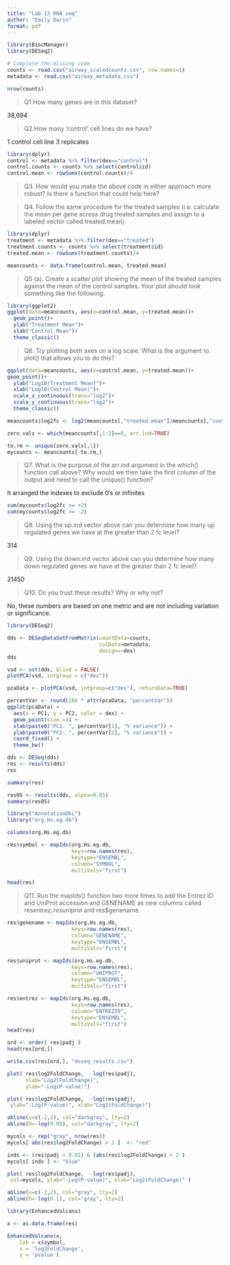 ```yaml
---
title: "Lab 13 RNA seq"
author: "Emily Darin"
format: pdf
---
```


```r


library(BiocManager)
library(DESeq2)
```

```r
# Complete the missing code
counts <- read.csv("airway_scaledcounts.csv", row.names=1)
metadata <- read.csv("airway_metadata.csv")
```

```r
nrow(counts)
```

>Q1.How many genes are in this dataset?

38,694

>Q2.How many ‘control’ cell lines do we have?

1 control cell line 3 replicates  

```r
library(dplyr)
control <- metadata %>% filter(dex=="control")
control.counts <- counts %>% select(control$id) 
control.mean <- rowSums(control.counts)/4
```

>Q3. How would you make the above code in either approach more robust? Is there a function that could help here? 


>Q4. Follow the same procedure for the treated samples (i.e. calculate the mean per gene across drug treated samples and assign to a labeled vector called treated.mean)


```r
library(dplyr)
treatment <- metadata %>% filter(dex=="treated")
treatment.counts <- counts %>% select(treatment$id) 
treated.mean <- rowSums(treatment.counts)/4
```
```r
meancounts <- data.frame(control.mean, treated.mean)
```


>Q5 (a). Create a scatter plot showing the mean of the treated samples against the mean of the control samples. Your plot should look something like the following.

```r
library(ggplot2)
ggplot(data=meancounts, aes(x=control.mean, y=treated.mean))+
  geom_point()+
  ylab("Treatment Mean")+
  xlab("Control Mean")+
  theme_classic()

```
>Q6. Try plotting both axes on a log scale. What is the argument to plot() that allows you to do this?

```r
 
ggplot(data=meancounts, aes(x=control.mean, y=treated.mean))+
geom_point()+
  ylab("Log10(Treatment Mean)")+
  xlab("Log10(Control Mean)")+
  scale_x_continuous(trans="log2")+
  scale_y_continuous(trans="log2")+
  theme_classic()
```

```r
meancounts$log2fc <- log2(meancounts[,"treated.mean"]/meancounts[,"control.mean"])
```

```r
zero.vals <- which(meancounts[,1:2]==0, arr.ind=TRUE)

to.rm <- unique(zero.vals[,1])
mycounts <- meancounts[-to.rm,]
```

>Q7. What is the purpose of the arr.ind argument in the which() function call above? Why would we then take the first column of the output and need to call the unique() function?

It arranged the indexes to exclude 0's or infinites 

```r
sum(mycounts$log2fc >= +2)
sum(mycounts$log2fc >= -2)
```

>Q8. Using the up.ind vector above can you determine how many up regulated genes we have at the greater than 2 fc level? 

314

>Q9. Using the down.ind vector above can you determine how many down regulated genes we have at the greater than 2 fc level?

21450


>Q10. Do you trust these results? Why or why not?

No, these numbers are based on one metric and are not including variation or significance. 

```r
library(DESeq2)
```

```r
dds <- DESeqDataSetFromMatrix(countData=counts, 
                              colData=metadata, 
                              design=~dex)
dds
```

```r
vsd <- vst(dds, blind = FALSE)
plotPCA(vsd, intgroup = c("dex"))
```

```r
pcaData <- plotPCA(vsd, intgroup=c("dex"), returnData=TRUE)
```

```r
percentVar <- round(100 * attr(pcaData, "percentVar"))
ggplot(pcaData) +
  aes(x = PC1, y = PC2, color = dex) +
  geom_point(size =3) +
  xlab(paste0("PC1: ", percentVar[1], "% variance")) +
  ylab(paste0("PC2: ", percentVar[2], "% variance")) +
  coord_fixed() +
  theme_bw()

```
```r

dds <- DESeq(dds)
res <- results(dds)
res
```

```r
summary(res)
```

```r
res05 <- results(dds, alpha=0.05)
summary(res05)
```

```r
library("AnnotationDbi")
library("org.Hs.eg.db")
```
```r
columns(org.Hs.eg.db)
```

```r
res$symbol <- mapIds(org.Hs.eg.db,
                     keys=row.names(res), 
                     keytype="ENSEMBL",        
                     column="SYMBOL",          
                     multiVals="first")

head(res)
```

>Q11. Run the mapIds() function two more times to add the Entrez ID and UniProt accession and GENENAME as new columns called res$entrez, res$uniprot and res$genename.

```r
res$genename <- mapIds(org.Hs.eg.db,
                     keys=row.names(res),
                     column="GENENAME",
                     keytype="ENSEMBL",
                     multiVals="first")

res$uniprot <- mapIds(org.Hs.eg.db,
                     keys=row.names(res),
                     column="UNIPROT",
                     keytype="ENSEMBL",
                     multiVals="first")

res$entrez <- mapIds(org.Hs.eg.db,
                     keys=row.names(res),
                     column="ENTREZID",
                     keytype="ENSEMBL",
                     multiVals="first")
head(res)

```

```r
ord <- order( res$padj )
head(res[ord,])
```

```r
write.csv(res[ord,], "deseq_results.csv")

```

```r
plot( res$log2FoldChange,  -log(res$padj), 
      xlab="Log2(FoldChange)",
      ylab="-Log(P-value)")
```
```r
plot( res$log2FoldChange,  -log(res$padj), 
 ylab="-Log(P-value)", xlab="Log2(FoldChange)")

abline(v=c(-2,2), col="darkgray", lty=2)
abline(h=-log(0.05), col="darkgray", lty=2)

```
```r

mycols <- rep("gray", nrow(res))
mycols[ abs(res$log2FoldChange) > 2 ]  <- "red" 

inds <- (res$padj < 0.01) & (abs(res$log2FoldChange) > 2 )
mycols[ inds ] <- "blue"

plot( res$log2FoldChange,  -log(res$padj), 
 col=mycols, ylab="-Log(P-value)", xlab="Log2(FoldChange)" )

abline(v=c(-2,2), col="gray", lty=2)
abline(h=-log(0.1), col="gray", lty=2)
```

```r
library(EnhancedVolcano)

x <- as.data.frame(res)

EnhancedVolcano(x,
    lab = x$symbol,
    x = 'log2FoldChange',
    y = 'pvalue')






```

